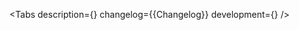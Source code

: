 

<Meta of={Stories} />

<ComponentHeader
    name='HatchingProgressBar'
    children='Используется для отображения прогресса при заполнении формы.'
/>

<Tabs
    description={<Description />}
    changelog={<Markdown>{Changelog}</Markdown>}
    development={<Development />}
/>
